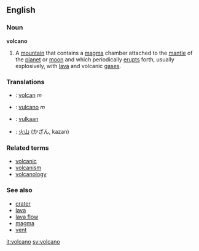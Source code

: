 ==English== 
===Noun===
'''volcano'''

#A [[mountain]] that contains a [[magma]] chamber attached to the [[mantle]] of the [[planet]] or [[moon]] and which periodically [[erupt]]s forth, usually explosively, with [[lava]] and volcanic [[gas]]es.

===Translations===
*{{fr}}: [[volcan]] ''m''
*{{it}}: [[vulcano]] ''m''
*{{nl}}: [[vulkaan]]
*{{ja}}: [[火山]] (かざん, kazan)

===Related terms===
*[[volcanic]]
*[[volcanism]]
*[[volcanology]]

===See also===
*[[crater]]
*[[lava]]
*[[lava flow]]
*[[magma]]
*[[vent]]

[[it:volcano]]
[[sv:volcano]]